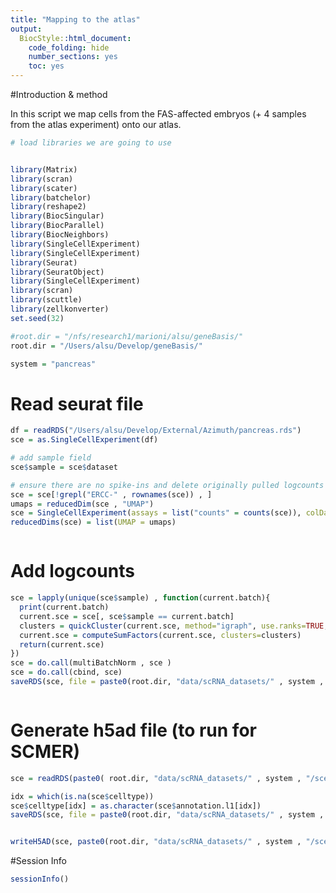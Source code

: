 ```yaml
---
title: "Mapping to the atlas"
output:
  BiocStyle::html_document:
    code_folding: hide
    number_sections: yes
    toc: yes  
---
```

#Introduction & method

In this script we map cells from the FAS-affected embryos (+ 4 samples from the atlas experiment) onto our atlas.

```r
# load libraries we are going to use


library(Matrix)
library(scran)
library(scater)
library(batchelor)
library(reshape2)
library(BiocSingular)
library(BiocParallel)
library(BiocNeighbors)
library(SingleCellExperiment)
library(SingleCellExperiment)
library(Seurat)
library(SeuratObject)
library(SingleCellExperiment)
library(scran)
library(scuttle)
library(zellkonverter)
set.seed(32)

#root.dir = "/nfs/research1/marioni/alsu/geneBasis/"
root.dir = "/Users/alsu/Develop/geneBasis/"

system = "pancreas"


```


# Read seurat file

```r


df = readRDS("/Users/alsu/Develop/External/Azimuth/pancreas.rds")
sce = as.SingleCellExperiment(df)

# add sample field
sce$sample = sce$dataset

# ensure there are no spike-ins and delete originally pulled logcounts
sce = sce[!grepl("ERCC-" , rownames(sce)) , ]
umaps = reducedDim(sce , "UMAP")
sce = SingleCellExperiment(assays = list("counts" = counts(sce)), colData = colData(sce))  
reducedDims(sce) = list(UMAP = umaps)  



```


# Add logcounts

```r


sce = lapply(unique(sce$sample) , function(current.batch){
  print(current.batch)
  current.sce = sce[, sce$sample == current.batch]
  clusters = quickCluster(current.sce, method="igraph", use.ranks=TRUE, d=50, min.mean=0.1)
  current.sce = computeSumFactors(current.sce, clusters=clusters)
  return(current.sce)
}) 
sce = do.call(multiBatchNorm , sce )
sce = do.call(cbind, sce)
saveRDS(sce, file = paste0(root.dir, "data/scRNA_datasets/" , system , "/sce_" , system, ".Rds"))



```

# Generate h5ad file (to run for SCMER)

```r


sce = readRDS(paste0( root.dir, "data/scRNA_datasets/" , system , "/sce_" , system , ".Rds"))

idx = which(is.na(sce$celltype))
sce$celltype[idx] = as.character(sce$annotation.l1[idx])
saveRDS(sce, file = paste0(root.dir, "data/scRNA_datasets/" , system , "/sce_" , system, ".Rds"))


writeH5AD(sce, paste0(root.dir, "data/scRNA_datasets/" , system , "/sce_" , system , ".h5ad"), X_name = NULL, skip_assays = FALSE)


```


#Session Info

```r
sessionInfo()
```
